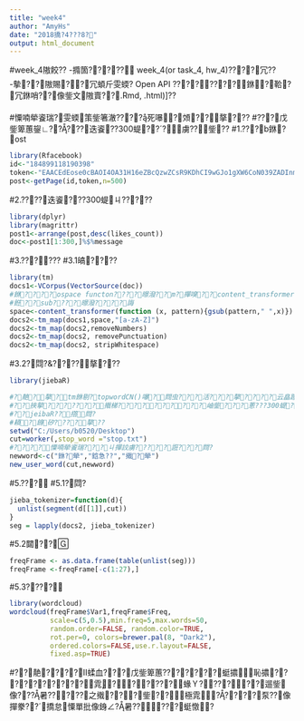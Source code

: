```yaml
---
title: "week4"
author: "AmyHs"
date: "2018撟?4???8?"
output: html_document
---
```

#week_4隞餃??
-撱箇????? week_4(or task_4, hw_4)????冗??
<br>-摰??隞賜??冗蝢斤雯蝡? Open API ????????銝?鞈?冗銝哨??像鈭文隞賣??.Rmd, .html)]??

#憟喃犖餈瑞?雯蝡策鈭箸澈????死嚗?頝??摮???
#???戊鈭箄蕙鋆∟?????迭餈??300蝭???虜??鈭??
#1.???b銝?ost
```r
library(Rfacebook)
id<-"184899118190398"
token<-"EAACEdEose0cBAOI4OA31H16eZBcQzwZCsR9KDhCI9wGJo1gXW6CoN039ZADInm3cuTYeJuXb9eU2eBXIT7jsn30ZBqK708sUAIcHpu2uQ6OLzTrJVNjjTmIxdblxuobKsetFn6WSPlLcNYgRkOBtzqzozcd8YXlOpWZCYJ5BZAhrZCFyYjVhZA2NNtAnwKbJzXUZD"
post<-getPage(id,token,n=500)
```

#2.????迭餈???300蝭ㄐ?????
```r
library(dplyr)
library(magrittr)
post1<-arrange(post,desc(likes_count))
doc<-post1[1:300,]%$%message
```

#3.??????
#3.1皜????
```r
library(tm)
docs1<-VCorpus(VectorSource(doc))
#銝????ospace functon????暻潑??m?撣嗅??content_transformer()??絲???
#銋??sub????暻潑????誨
space<-content_transformer(function (x, pattern){gsub(pattern," ",x)})
docs2<-tm_map(docs1,space,"[a-zA-Z]")
docs2<-tm_map(docs2,removeNumbers)
docs2<-tm_map(docs2, removePunctuation)
docs2<-tm_map(docs2, stripWhitespace)
```

#3.2?閰?&????摮???
```r
library(jiebaR)

#?靘?摮?tm銝剔?topwordCN()嚗?閰虫???活???摮????云皛踵??
#??挾摰???????撠梯??????????岫鈭???蔥???300蝭????ist嚗?憭望??
#??jeibaR??撘閰?
#頛?銵矽????摮??
setwd("C:/Users/b0520/Desktop")
cut=worker(,stop_word ="stop.txt")
#????憟喃犖餈瑞???ㄐ撣詨虜?????誑???閰?
newword<-c("銝?犖","鋡急??","撠?犖")
new_user_word(cut,newword)
```

#5.???
#5.1?閰?
```r
jieba_tokenizer=function(d){
  unlist(segment(d[[1]],cut))
}
seg = lapply(docs2, jieba_tokenizer)

```
#5.2閮??
```r
freqFrame <- as.data.frame(table(unlist(seg)))
freqFrame <-freqFrame[-c(1:27),]

```
#5.3????
```r
library(wordcloud)
wordcloud(freqFrame$Var1,freqFrame$Freq,
          scale=c(5,0.5),min.freq=5,max.words=50,
          random.order=FALSE, random.color=TRUE, 
          rot.per=0, colors=brewer.pal(8, "Dark2"),
          ordered.colors=FALSE,use.r.layout=FALSE,
          fixed.asp=TRUE)
```

#??靘????Ⅱ蝚血???戊鈭箄蕙???????蜓擃恥擃??????????雿??????蝝Ｙ??????遛鈭像???暑?????之撠???鈭??極雿?????泵??像撣豢??撟怠憟單批像銵∠?暑?????蜓憿?